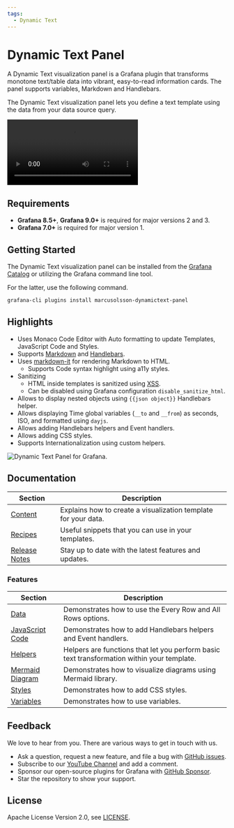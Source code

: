 ```yaml
---
tags:
  - Dynamic Text
---
```



# Dynamic Text Panel

A Dynamic Text visualization panel is a Grafana plugin that transforms monotone text/table data into vibrant, easy-to-read information cards. The panel supports variables, Markdown and Handlebars.

The Dynamic Text visualization panel lets you define a text template using the data from your data source query.

<Video
  src="https://www.youtube.com/embed/MpNZ4Yl-p0U"
  title="Markdown, HTML and Handlebars to transform data visualizations."
/>

## Requirements

- **Grafana 8.5+**, **Grafana 9.0+** is required for major versions 2 and 3.
- **Grafana 7.0+** is required for major version 1.

## Getting Started

The Dynamic Text visualization panel can be installed from the [Grafana Catalog](https://grafana.com/grafana/plugins/marcusolsson-dynamictext-panel/) or utilizing the Grafana command line tool.

For the latter, use the following command.

```bash
grafana-cli plugins install marcusolsson-dynamictext-panel
```

## Highlights

- Uses Monaco Code Editor with Auto formatting to update Templates, JavaScript Code and Styles.
- Supports [Markdown](https://commonmark.org/help/) and [Handlebars](https://handlebarsjs.com/guide/expressions.html#basic-usage).
- Uses [markdown-it](https://github.com/markdown-it/markdown-it) for rendering Markdown to HTML.
  - Supports Code syntax highlight using a11y styles.
- Sanitizing
  - HTML inside templates is sanitized using [XSS](https://jsxss.com/en/index.html).
  - Can be disabled using Grafana configuration `disable_sanitize_html`.
- Allows to display nested objects using `{{json object}}` Handlebars helper.
- Allows displaying Time global variables (`__to` and `__from`) as seconds, ISO, and formatted using `dayjs`.
- Allows adding Handlebars helpers and Event handlers.
- Allows adding CSS styles.
- Supports Internationalization using custom helpers.

<Image
  title="Dynamic Text Panel for Grafana."
  src="/img/plugins/volkovlabs-dynamictext-panel/screenshot.png"
/>

## Documentation

| Section                  | Description                                                    |
| ------------------------ | -------------------------------------------------------------- |
| [Content](content)       | Explains how to create a visualization template for your data. |
| [Recipes](recipes)       | Useful snippets that you can use in your templates.            |
| [Release Notes](release) | Stay up to date with the latest features and updates.          |

### Features

| Section                    | Description                                                                                |
| -------------------------- | ------------------------------------------------------------------------------------------ |
| [Data](data)               | Demonstrates how to use the Every Row and All Rows options.                                |
| [JavaScript Code](code)    | Demonstrates how to add Handlebars helpers and Event handlers.                             |
| [Helpers](helpers)         | Helpers are functions that let you perform basic text transformation within your template. |
| [Mermaid Diagram](diagram) | Demonstrates how to visualize diagrams using Mermaid library.                              |
| [Styles](styles)           | Demonstrates how to add CSS styles.                                                        |
| [Variables](variables)     | Demonstrates how to use variables.                                                         |

## Feedback

We love to hear from you. There are various ways to get in touch with us.

- Ask a question, request a new feature, and file a bug with [GitHub issues](https://github.com/volkovlabs/volkovlabs-dynamictext-panel/issues/new/choose).
- Subscribe to our [YouTube Channel](https://www.youtube.com/@volkovlabs) and add a comment.
- Sponsor our open-source plugins for Grafana with [GitHub Sponsor](https://github.com/sponsors/VolkovLabs).
- Star the repository to show your support.

## License

Apache License Version 2.0, see [LICENSE](https://github.com/volkovlabs/volkovlabs-dynamictext-panel/blob/main/LICENSE).
